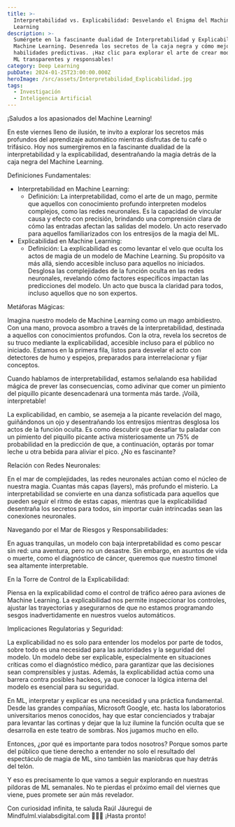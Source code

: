 ```yaml
---
title: >-
  Interpretabilidad vs. Explicabilidad: Desvelando el Enigma del Machine
  Learning
description: >-
  Sumérgete en la fascinante dualidad de Interpretabilidad y Explicabilidad en
  Machine Learning. Desenreda los secretos de la caja negra y cómo mejorar las
  habilidades predictivas. ¡Haz clic para explorar el arte de crear modelos de
  ML transparentes y responsables!
category: Deep Learning
pubDate: 2024-01-25T23:00:00.000Z
heroImage: /src/assets/Interpretabilidad_Explicabilidad.jpg
tags:
  - Investigación
  - Inteligencia Artificial
---
```


¡Saludos a los apasionados del Machine Learning!

En este viernes lleno de ilusión, te invito a explorar los secretos más profundos del aprendizaje automático mientras disfrutas de tu café o trifásico. Hoy nos sumergiremos en la fascinante dualidad de la interpretabilidad y la explicabilidad, desentrañando la magia detrás de la caja negra del Machine Learning.

Definiciones Fundamentales:

* Interpretabilidad en Machine Learning:
  * Definición: La interpretabilidad, como el arte de un mago, permite que aquellos con conocimiento profundo interpreten modelos complejos, como las redes neuronales. Es la capacidad de vincular causa y efecto con precisión, brindando una comprensión clara de cómo las entradas afectan las salidas del modelo. Un acto reservado para aquellos familiarizados con los entresijos de la magia del ML.
* Explicabilidad en Machine Learning:
  * Definición: La explicabilidad es como levantar el velo que oculta los actos de magia de un modelo de Machine Learning. Su propósito va más allá, siendo accesible incluso para aquellos no iniciados. Desglosa las complejidades de la función oculta en las redes neuronales, revelando cómo factores específicos impactan las predicciones del modelo. Un acto que busca la claridad para todos, incluso aquellos que no son expertos.

Metáforas Mágicas:

Imagina nuestro modelo de Machine Learning como un mago ambidiestro. Con una mano, provoca asombro a través de la interpretabilidad, destinada a aquellos con conocimientos profundos. Con la otra, revela los secretos de su truco mediante la explicabilidad, accesible incluso para el público no iniciado. Estamos en la primera fila, listos para desvelar el acto con detectores de humo y espejos, preparados para interrelacionar y fijar conceptos.

Cuando hablamos de interpretabilidad, estamos señalando esa habilidad mágica de prever las consecuencias, como adivinar que comer un pimiento del piquillo picante desencadenará una tormenta más tarde. ¡Voilà, interpretable!

La explicabilidad, en cambio, se asemeja a la picante revelación del mago, guiñándonos un ojo y desentrañando los entresijos mientras desglosa los actos de la función oculta. Es como descubrir que desafiar tu paladar con un pimiento del piquillo picante activa misteriosamente un 75% de probabilidad en la predicción de que, a continuación, optarás por tomar leche u otra bebida para aliviar el pico. ¿No es fascinante?

Relación con Redes Neuronales:

En el mar de complejidades, las redes neuronales actúan como el núcleo de nuestra magia. Cuantas más capas (layers), más profundo el misterio. La interpretabilidad se convierte en una danza sofisticada para aquellos que pueden seguir el ritmo de estas capas, mientras que la explicabilidad desentraña los secretos para todos, sin importar cuán intrincadas sean las conexiones neuronales.

Navegando por el Mar de Riesgos y Responsabilidades:

En aguas tranquilas, un modelo con baja interpretabilidad es como pescar sin red: una aventura, pero no un desastre. Sin embargo, en asuntos de vida o muerte, como el diagnóstico de cáncer, queremos que nuestro timonel sea altamente interpretable.

En la Torre de Control de la Explicabilidad:

Piensa en la explicabilidad como el control de tráfico aéreo para aviones de Machine Learning. La explicabilidad nos permite inspeccionar los controles, ajustar las trayectorias y asegurarnos de que no estamos programando sesgos inadvertidamente en nuestros vuelos automáticos.

Implicaciones Regulatorias y Seguridad:

La explicabilidad no es solo para entender los modelos por parte de todos, sobre todo es una necesidad para las autoridades y la seguridad del modelo. Un modelo debe ser explicable, especialmente en situaciones críticas como el diagnóstico médico, para garantizar que las decisiones sean comprensibles y justas. Además, la explicabilidad actúa como una barrera contra posibles hackeos, ya que conocer la lógica interna del modelo es esencial para su seguridad.

En ML, interpretar y explicar es una necesidad y una práctica fundamental. Desde las grandes compañías, Microsoft Google, etc. hasta los laboratorios universitarios menos conocidos, hay que estar concienciados y trabajar para levantar las cortinas y dejar que la luz ilumine la función oculta que se desarrolla en este teatro de sombras. Nos jugamos mucho en ello.

Entonces, ¿por qué es importante para todos nosotros? Porque somos parte del público que tiene derecho a entender no solo el resultado del espectáculo de magia de ML, sino también las maniobras que hay detrás del telón. 

Y eso es precisamente lo que vamos a seguir explorando en nuestras pildoras de ML semanales. No te pierdas el próximo email del viernes que viene, pues promete ser aún más revelador.


Con curiosidad infinita, te saluda Raúl Jáuregui de Mindfulml.vialabsdigital.com 🎩🤖🔮 ¡Hasta pronto!
